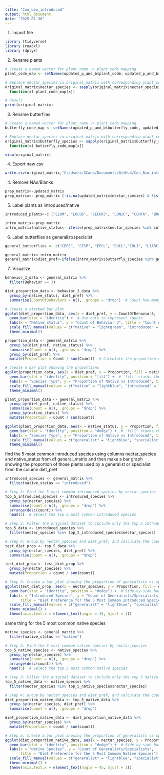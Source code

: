 ---
title: "Con_bio_introduced"
output: html_document
date: "2025-01-30"
---
1. Import file
```{r}
library (tidyverse)
library (readxl)
library (dplyr)
```
2. Rename plants
```{r}
# Create a named vector for plant_name -> plant_code mapping
plant_code_map <- setNames(updated_p_and_b$plant_code, updated_p_and_b$plant_name)

# Replace nectar_species in original_matrix with corresponding plant_code
original_matrix$nectar_species <- sapply(original_matrix$nectar_species,
  function(x) plant_code_map[x])

# Result
print(original_matrix)

```

3. Rename butterflies
```{r}
# Create a named vector for plant_name -> plant_code mapping
butterfly_code_map <- setNames(updated_p_and_b$butterfly_code, updated_p_and_b$butterfly_name)

# Replace nectar_species in original_matrix with corresponding plant_code
original_matrix$butterfly_species <- sapply(original_matrix$butterfly_species,
  function(x) butterfly_code_map[x])

view(original_matrix)
```

4. Export new csv
```{r}
write.csv(original_matrix,"C:/Users/GCano/Documents/GitHub/Con_Bio_introduced/updated_matrix.csv", row.names = FALSE)
```
4. Remove NAs/Blanks
```{r}
prep_matrix<-updated_matrix
prep_matrix<- prep_matrix [!is.na(updated_matrix$nectar_species) & !is.na(updated_matrix$butterfly_species),]
```

5. Label plants as introduced/native
```{r}
introduced_plants<-c ("ELUM", "LOCO6", "SECUR3", "LONIC", "CENTA", "BRASS", "LEVU", "ROMU", "CIAR4", "LIVU2", "POTEN", "DIAR", "FRAGA", "LIGUS2", "ECVU", "DACA6", "AGERA2")

intro_matrix<-prep_matrix
intro_matrix$native_status<- ifelse(prep_matrix$nectar_species %in% introduced_plants, "introduced", "native")
```
6. Label butterflies as generalist/specialist
```{r}
general_butterflies <- c("CEPE", "CESP", "EPCL", "EUCL","EULI", "LIARC", "LIART", "LICAR", "LYPH", "MECY", "NYAN", "PAGL", "PAPI", "PAPO", "PATR", "PHSE", "PHTH", "PIRA", "POSP", "STME", "VASP")

general_matrix<-intro_matrix
general_matrix$diet_pref<-ifelse(intro_matrix$butterfly_species %in% general_butterflies, "generalist", "specialist")
```
7. Visualize
```{r}
behavior_3_data <- general_matrix %>%
  filter(Behavior == 3)

diet_proportion_data <- behavior_3_data %>%
  group_by(native_status, diet_pref) %>%
  summarise(CountOfBehavior3 = n(), .groups = "drop")  # Count how many times Behavior 3 occurred by diet preference

# Create a stacked bar plot
ggplot(diet_proportion_data, aes(x = diet_pref, y = CountOfBehavior3, fill = native_status)) +
  geom_bar(stat = "identity") +  # Use bars to represent counts
  labs(x = "Native Status", y = "Count of Behavior 3", title = "Count of Behavior 3 by Native Status and Diet Preference") +
  scale_fill_manual(values = c("native" = "lightgreen", "introduced" = "lightblue")) +  # Customize colors for diet preference
  theme_minimal()


```

```{r}
proportion_data <- general_matrix %>%
  group_by(diet_pref, native_status) %>%
  summarise(Count = n(), .groups = "drop") %>%
  group_by(diet_pref) %>%
  mutate(Proportion = Count / sum(Count))  # Calculate the proportion of native vs introduced within each species type

# Create a bar plot showing the proportions
ggplot(proportion_data, aes(x = diet_pref, y = Proportion, fill = native_status)) +
  geom_bar(stat = "identity", position = "fill") +  # 'fill' stacks the bars to show proportions
  labs(x = "Species Type", y = "Proportion of Native vs Introduced", title = "Proportion of Native vs Introduced Species by Generalist/Specialist") +
  scale_fill_manual(values = c("native" = "lightblue", "introduced" = "lightcoral")) +  # Customize fill colors
  theme_minimal()
```

```{r}
plant_proportion_data <- general_matrix %>%
  group_by(diet_pref, native_status) %>%
  summarise(Count = n(), .groups = "drop") %>%
  group_by(native_status) %>%
  mutate(Proportion = Count / sum(Count))

ggplot(plant_proportion_data, aes(x = native_status, y = Proportion, fill = diet_pref)) +
  geom_bar(stat = "identity", position = "dodge") +  # 'fill' stacks the bars to show proportions
  labs(x = "Species Type", y = "Proportion of Native vs Introduced", title = "Proportion of Native vs Introduced Species by Generalist/Specialist") +
  scale_fill_manual(values = c("generalist" = "lightblue", "specialist" = "lightcoral")) +  # Customize fill colors
  theme_minimal()
```

find the 5 most common introduced species using columns nectar_species and native_status from df general_matrix and then make a bar graph showing the proportion of those plants used by a generalist or specialist from the column diet_pref
```{r}
introduced_species <- general_matrix %>%
  filter(native_status == "introduced")

# Step 2: Find the 5 most common introduced species by nectar_species
top_5_introduced_species <- introduced_species %>%
  group_by(nectar_species) %>%
  summarise(count = n(), .groups = "drop") %>%
  arrange(desc(count)) %>%
  head(5)  # Select the top 5 most common introduced species

# Step 3: Filter the original dataset to include only the top 5 introduced species
top_5_data <- introduced_species %>%
  filter(nectar_species %in% top_5_introduced_species$nectar_species)

# Step 4: Group by nectar_species and diet_pref, and calculate the count of occurrences for each combination
test_diet_prop <- top_5_data %>%
  group_by(nectar_species, diet_pref) %>%
  summarise(count = n(), .groups = "drop")

test_diet_prop <- test_diet_prop %>%
  group_by(nectar_species) %>%
  mutate(Proportion = count / sum(count)) 

# Step 5: Create a bar plot showing the proportion of generalists vs specialists using each introduced plant
ggplot(test_diet_prop, aes(x = nectar_species, y = Proportion, fill = diet_pref)) +
  geom_bar(stat = "identity", position = "dodge") +  # Side-by-side bars
  labs(x = "Introduced Species", y = "Count of Generalists/Specialists", 
       title = "Diet Preference for the 5 Most Common Introduced Species") +
  scale_fill_manual(values = c("generalist" = "lightblue", "specialist" = "lightcoral")) +  # Customize colors
  theme_minimal() +
  theme(axis.text.x = element_text(angle = 45, hjust = 1)) 
```

same thing for the 5 most common native species
```{r}
native_species <- general_matrix %>%
  filter(native_status == "native")

# Step 2: Find the 5 most common native species by nectar_species
top_5_native_species <- native_species %>%
  group_by(nectar_species) %>%
  summarise(count = n(), .groups = "drop") %>%
  arrange(desc(count)) %>%
  head(5)  # Select the top 5 most common native species

# Step 3: Filter the original dataset to include only the top 5 native species
top_5_native_data <- native_species %>%
  filter(nectar_species %in% top_5_native_species$nectar_species)

# Step 4: Group by nectar_species and diet_pref, and calculate the count of occurrences for each combination
diet_proportion_native_data <- top_5_native_data %>%
  group_by(nectar_species, diet_pref) %>%
  summarise(count = n(), .groups = "drop")

diet_proportion_native_data <- diet_proportion_native_data %>%
  group_by(nectar_species) %>%
  mutate(Proportion = count / sum(count))

# Step 5: Create a bar plot showing the proportion of generalists vs specialists using each native plant
ggplot(diet_proportion_native_data, aes(x = nectar_species, y = Proportion, fill = diet_pref)) +
  geom_bar(stat = "identity", position = "dodge") +  # Side-by-side bars
  labs(x = "Native Species", y = "Count of Generalists/Specialists", 
       title = "Diet Preference for the 5 Most Common Native Species") +
  scale_fill_manual(values = c("generalist" = "lightblue", "specialist" = "lightcoral")) +  # Customize colors
  theme_minimal() +
  theme(axis.text.x = element_text(angle = 45, hjust = 1))
```

